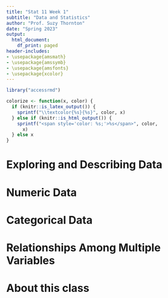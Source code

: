 ```yaml
---
title: "Stat 11 Week 1"
subtitle: "Data and Statistics" 
author: "Prof. Suzy Thornton"
date: "Spring 2023"
output:
  html_document:
    df_print: paged
header-includes:
- \usepackage{amsmath}
- \usepackage{amssymb}
- \usepackage{amsfonts}
- \usepackage{xcolor}
---
```


```r
library("accessrmd")

colorize <- function(x, color) {
  if (knitr::is_latex_output()) {
    sprintf("\\textcolor{%s}{%s}", color, x)
  } else if (knitr::is_html_output()) {
    sprintf("<span style='color: %s;'>%s</span>", color,
      x)
  } else x
}

```


# Exploring and Describing Data 




# Numeric Data 




# Categorical Data 



# Relationships Among Multiple Variables 



# About this class 


